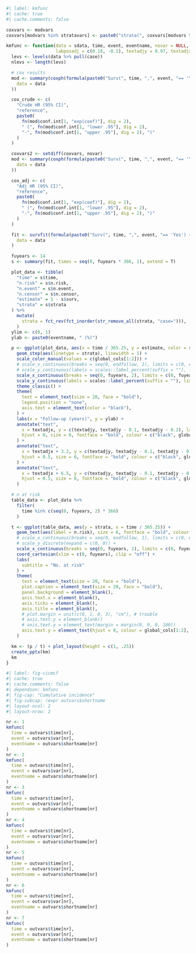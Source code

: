 ```r
#| label: kmfunc
#| cache: true
#| cache.comments: false

coxvars <- modvars
coxvars[modvars %in% stratavars] <- paste0("strata(", coxvars[modvars %in% stratavars], ")")

kmfunc <- function(data = sdata, time, event, eventname, novar = NULL,
                   labposadj = c(0.18, -0.1), textadjy = 0.97, textadjx = 0) {
  levs <- levels(data %>% pull(case))
  nlevs <- length(levs)

  # cox results
  mod <- summary(coxph(formula(paste0("Surv(", time, ",", event, "== 'Yes') ~ case + frailty(lopnrcase)")),
    data = data
  ))

  cox_crude <- c(
    "Crude HR (95% CI)",
    "reference",
    paste0(
      fn(mod$conf.int[1, "exp(coef)"], dig = 2),
      " (", fn(mod$conf.int[1, "lower .95"], dig = 2),
      "-", fn(mod$conf.int[1, "upper .95"], dig = 2), ")"
    )
  )

  coxvars2 <- setdiff(coxvars, novar)
  mod <- summary(coxph(formula(paste0("Surv(", time, ",", event, "== 'Yes') ~ case +", paste(coxvars2, collapse = " + "), "+ frailty(lopnrcase)")),
    data = data
  ))

  cox_adj <- c(
    "Adj HR (95% CI)",
    "reference",
    paste0(
      fn(mod$conf.int[1, "exp(coef)"], dig = 2),
      " (", fn(mod$conf.int[1, "lower .95"], dig = 2),
      "-", fn(mod$conf.int[1, "upper .95"], dig = 2), ")"
    )
  )

  fit <- survfit(formula(paste0("Surv(", time, ",", event, "== 'Yes') ~ case")),
    data = data
  )

  fuyears <- 14
  s <- summary(fit, times = seq(0, fuyears * 366, 1), extend = T)

  plot_data <- tibble(
    "time" = s$time,
    "n.risk" = s$n.risk,
    "n.event" = s$n.event,
    "n.censor" = s$n.censor,
    "estimate" = 1 - s$surv,
    "strata" = s$strata
  ) %>%
    mutate(
      strata = fct_rev(fct_inorder(str_remove_all(strata, "case="))),
    )
  ylim <- c(0, 1)
  ylab <- paste0(eventname, " (%)")

  p <- ggplot(plot_data, aes(x = time / 365.25, y = estimate, color = strata)) +
    geom_step(aes(linetype = strata), linewidth = 1) +
    scale_color_manual(values = c(global_cols[1:2])) +
    # scale_x_continuous(breaks = seq(0, endfollow, 1), limits = c(0, endfollow), expand = c(0, 0)) +
    # scale_y_continuous(labels = scales::label_percent(suffix = ""), limits = c(0, 1), expand = c(0, 0)) +
    scale_x_continuous(breaks = seq(0, fuyears, 2), limits = c(0, fuyears)) +
    scale_y_continuous(labels = scales::label_percent(suffix = ""), limits = ylim) +
    theme_classic() +
    theme(
      text = element_text(size = 20, face = "bold"),
      legend.position = "none",
      axis.text = element_text(color = "black"),
    ) +
    labs(x = "Follow-up (years)", y = ylab) +
    annotate("text",
      x = textadjx, y = c(textadjy, textadjy - 0.1, textadjy - 0.2), label = c("", levs),
      hjust = 0, size = 6, fontface = "bold", colour = c("black", global_cols[2:1])
    ) +
    annotate("text",
      x = textadjx + 3.2, y = c(textadjy, textadjy - 0.1, textadjy - 0.2), label = cox_crude,
      hjust = 0.5, size = 6, fontface = "bold", colour = c("black", global_cols[2:1])
    ) +
    annotate("text",
      x = textadjx + 6.5, y = c(textadjy, textadjy - 0.1, textadjy - 0.2), label = cox_adj,
      hjust = 0.5, size = 6, fontface = "bold", colour = c("black", global_cols[2:1])
    )

  # n at risk
  table_data <- plot_data %>%
    filter(
      time %in% c(seq(0, fuyears, 2) * 366)
    )

  t <- ggplot(table_data, aes(y = strata, x = time / 365.25)) +
    geom_text(aes(label = n.risk), size = 6, fontface = "bold", colour = rep(global_cols[2:1], each = 8)) +
    # scale_x_continuous(breaks = seq(0, endfollow, 1), limits = c(0, endfollow), expand = c(0, 0)) +
    # scale_y_discrete(expand = c(0, 0)) +
    scale_x_continuous(breaks = seq(0, fuyears, 2), limits = c(0, fuyears)) +
    coord_cartesian(xlim = c(0, fuyears), clip = "off") +
    labs(
      subtitle = "No. at risk"
    ) +
    theme(
      text = element_text(size = 20, face = "bold"),
      plot.caption = element_text(size = 20, face = "bold"),
      panel.background = element_blank(),
      axis.text.x = element_blank(),
      axis.ticks = element_blank(),
      axis.title = element_blank(),
      # plot.margin = unit(c(0, 1, 0, 3), "cm"), # trouble
      # axis.text.y = element_blank()
      # axis.text.y = element_text(margin = margin(0, 0, 0, 100))
      axis.text.y = element_text(hjust = 0, colour = global_cols[1:2], face = "bold")
    )

  km <- (p / t) + plot_layout(height = c(1, .25))
  create_pptx(km)
  km
}
```

```r
#| label: fig-cicmcf
#| cache: true
#| cache.comments: false
#| dependson: kmfunc
#| fig-cap: "Cumulative incidence"
#| fig-subcap: !expr outvars$shortname
#| layout-ncol: 2
#| layout-nrow: 2

nr <- 1
kmfunc(
  time = outvars$time[nr],
  event = outvars$var[nr],
  eventname = outvars$shortname[nr]
)
nr <- 2
kmfunc(
  time = outvars$time[nr],
  event = outvars$var[nr],
  eventname = outvars$shortname[nr]
)
nr <- 3
kmfunc(
  time = outvars$time[nr],
  event = outvars$var[nr],
  eventname = outvars$shortname[nr]
)
nr <- 4
kmfunc(
  time = outvars$time[nr],
  event = outvars$var[nr],
  eventname = outvars$shortname[nr]
)
nr <- 5
kmfunc(
  time = outvars$time[nr],
  event = outvars$var[nr],
  eventname = outvars$shortname[nr]
)
nr <- 6
kmfunc(
  time = outvars$time[nr],
  event = outvars$var[nr],
  eventname = outvars$shortname[nr]
)
nr <- 7
kmfunc(
  time = outvars$time[nr],
  event = outvars$var[nr],
  eventname = outvars$shortname[nr]
)
```
